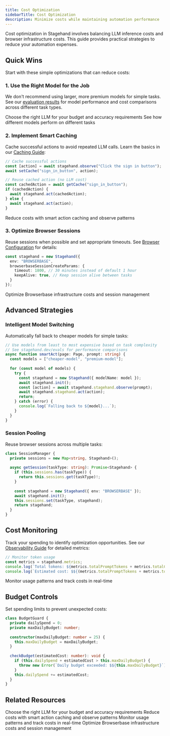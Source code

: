 ```yaml
---
title: Cost Optimization  
sidebarTitle: Cost Optimization
description: Minimize costs while maintaining automation performance
---
```


Cost optimization in Stagehand involves balancing LLM inference costs and browser infrastructure costs. This guide provides practical strategies to reduce your automation expenses.

## Quick Wins

Start with these simple optimizations that can reduce costs:

### 1. Use the Right Model for the Job

We don't recommend using larger, more premium models for simple tasks. See our [evaluation results](https://stagehand.dev/evals) for model performance and cost comparisons across different task types.

<CardGroup cols={2}>
<Card title="Model Selection Guide" icon="brain" href="/configuration/models">
  Choose the right LLM for your budget and accuracy requirements
</Card>
<Card title="Evaluation Results" icon="chart-line" href="https://www.stagehand.dev/evals">
  See how different models perform on different tasks
</Card>
</CardGroup>

### 2. Implement Smart Caching

Cache successful actions to avoid repeated LLM calls. Learn the basics in our [Caching Guide](/best-practices/caching):

```typescript
// Cache successful actions
const [action] = await stagehand.observe("Click the sign in button");
await setCache("sign_in_button", action);

// Reuse cached action (no LLM cost)
const cachedAction = await getCache("sign_in_button");
if (cachedAction) {
  await stagehand.act(cachedAction);
} else {
  await stagehand.act(action);
}
```

<CardGroup cols={1}>
<Card title="Caching Guide" icon="database" href="/best-practices/caching">
  Reduce costs with smart action caching and observe patterns
</Card>
</CardGroup>

### 3. Optimize Browser Sessions

Reuse sessions when possible and set appropriate timeouts. See [Browser Configuration](/configuration/browser) for details:

```typescript
const stagehand = new Stagehand({
  env: "BROWSERBASE",
  browserbaseSessionCreateParams: {
    timeout: 1800, // 30 minutes instead of default 1 hour
    keepAlive: true, // Keep session alive between tasks
  }
});
```

<CardGroup cols={1}>
<Card title="Browserbase Cost Optimization" icon="window-maximize" href="https://docs.browserbase.com/guides/cost-optimization">
  Optimize Browserbase infrastructure costs and session management
</Card>
</CardGroup>

## Advanced Strategies

### Intelligent Model Switching

Automatically fall back to cheaper models for simple tasks:

```typescript
// Use models from least to most expensive based on task complexity
// See stagehand.dev/evals for performance comparisons
async function smartAct(page: Page, prompt: string) {
  const models = ["cheaper-model", "premium-model"];
  
  for (const model of models) {
    try {
      const stagehand = new Stagehand({ modelName: model });
      await stagehand.init();
      const [action] = await stagehand.stagehand.observe(prompt);
      await stagehand.stagehand.act(action);
      return;
    } catch (error) {
      console.log(`Falling back to ${model}...`);
    }
  }
}
```

### Session Pooling

Reuse browser sessions across multiple tasks:

```typescript
class SessionManager {
  private sessions = new Map<string, Stagehand>();
  
  async getSession(taskType: string): Promise<Stagehand> {
    if (this.sessions.has(taskType)) {
      return this.sessions.get(taskType)!;
    }
    
    const stagehand = new Stagehand({ env: "BROWSERBASE" });
    await stagehand.init();
    this.sessions.set(taskType, stagehand);
    return stagehand;
  }
}
```

## Cost Monitoring

Track your spending to identify optimization opportunities. See our [Observability Guide](/configuration/observability) for detailed metrics:

```typescript
// Monitor token usage
const metrics = stagehand.metrics;
console.log(`Total tokens: ${metrics.totalPromptTokens + metrics.totalCompletionTokens}`);
console.log(`Estimated cost: $${(metrics.totalPromptTokens + metrics.totalCompletionTokens) * 0.00001}`);
```

<CardGroup cols={1}>
<Card title="Observability & Metrics" icon="chart-line" href="/configuration/observability">
  Monitor usage patterns and track costs in real-time
</Card>
</CardGroup>

## Budget Controls

Set spending limits to prevent unexpected costs:

```typescript
class BudgetGuard {
  private dailySpend = 0;
  private maxDailyBudget: number;
  
  constructor(maxDailyBudget: number = 25) {
    this.maxDailyBudget = maxDailyBudget;
  }
  
  checkBudget(estimatedCost: number): void {
    if (this.dailySpend + estimatedCost > this.maxDailyBudget) {
      throw new Error(`Daily budget exceeded: $${this.maxDailyBudget}`);
    }
    this.dailySpend += estimatedCost;
  }
}
```


## Related Resources

<CardGroup cols={2}>
<Card title="Model Selection Guide" icon="brain" href="/configuration/models">
  Choose the right LLM for your budget and accuracy requirements
</Card>

<Card title="Caching Strategies" icon="database" href="/best-practices/caching">
  Reduce costs with smart action caching and observe patterns
</Card>

<Card title="Observability & Metrics" icon="chart-line" href="/configuration/observability">
  Monitor usage patterns and track costs in real-time
</Card>

<Card title="Browser Configuration" icon="window-maximize" href="/configuration/browser">
  Optimize Browserbase infrastructure costs and session management
</Card>
</CardGroup>